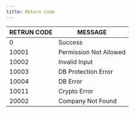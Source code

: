 ```yaml
---
title: Return Code
---
```


| RETRUN CODE    | MESSAGE                                                      |
| -------------- | ------------------------------------------------------------ |
| 0              |  Success                                                     |
| 10001          | Permission Not Allowed                                       |
| 10002          | Invalid Input                                                |
| 10003          | DB Protection Error                                          |
| 10004          | DB Error                                                     |
| 10011          | Crypto Error                                                 |
| 20002          | Company Not Found                                            |
